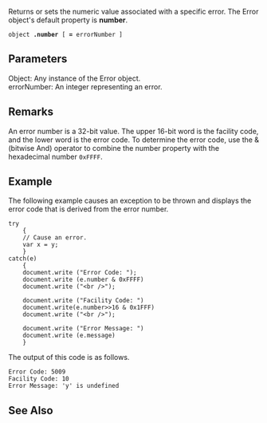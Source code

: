 Returns or sets the numeric value associated with a specific error. The Error object's default property is '''number'''.

 object '''.number''' [ '''=''' errorNumber ]

==Parameters==
; Object: Any instance of the Error object.
; errorNumber: An integer representing an error.

==Remarks==
An error number is a 32-bit value. The upper 16-bit word is the facility code, and the lower word is the error code. To determine the error code, use the &amp; (bitwise And) operator to combine the number property with the hexadecimal number <code>0xFFFF</code>.


==Example==
The following example causes an exception to be thrown and displays the error code that is derived from the error number.

 try
     {
     // Cause an error.
     var x = y;
     }
 catch(e)
     {
     document.write ("Error Code: ");
     document.write (e.number &amp; 0xFFFF)
     document.write ("&lt;br /&gt;");
     
     document.write ("Facility Code: ")
     document.write(e.number&gt;&gt;16 &amp; 0x1FFF)
     document.write ("&lt;br /&gt;");
  
     document.write ("Error Message: ")
     document.write (e.message)
     }
The output of this code is as follows.

 Error Code: 5009
 Facility Code: 10
 Error Message: 'y' is undefined

==See Also==

              

              

              
